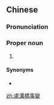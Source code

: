 {{also|卢沟桥事变}}
==Chinese==
{{zh-forms|s=卢沟桥事变|type=32}}

===Pronunciation===
{{zh-pron
|m=Lúgōu Qiáo shìbiàn
|cat=pn
}}

===Proper noun===
{{zh-proper noun}}

# {{w|Marco Polo Bridge Incident}}

====Synonyms====
* {{zh-l|七七事變}}

[[zh:盧溝橋事變]]